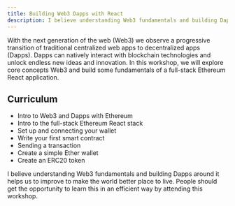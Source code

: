 ```yaml
---
title: Building Web3 Dapps with React
description: I believe understanding Web3 fundamentals and building Dapps around it helps us to improve to make the world better place to live. People should get the opportunity to learn this in an efficient way by attending this workshop.
---
```


With the next generation of the web (Web3) we observe a progressive transition of traditional centralized web apps to decentralized apps (Dapps). Dapps can natively interact with blockchain technologies and unlock endless new ideas and innovation. In this workshop, we will explore core concepts Web3 and build some fundamentals of a full-stack Ethereum React application.

## Curriculum

- Intro to Web3 and Dapps with Ethereum
- Intro to the full-stack Ethereum React stack
- Set up and connecting your wallet
- Write your first smart contract
- Sending a transaction
- Create a simple Ether wallet
- Create an ERC20 token

I believe understanding Web3 fundamentals and building Dapps around it helps us to improve to make the world better place to live. People should get the opportunity to learn this in an efficient way by attending this workshop.
